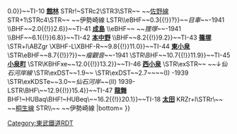 {{Routemap|inline=<includeonly>yes</includeonly>|collapse=yes|title=小泉線|title-bg=#f00|title-color=white|map=
STR~~ ~~[[伊勢崎線]]
STR+l\ABZglr\STR+r
BHF!~HUBaq\BHF!~HUBq\BHF!~HUBeq~~{{BSkm{{!}}0.0{{!}}0.0}}~~TI-10 '''[[館林站|館林]]'''
STRr!~STRc2\STR3\STR~~ ~~[[佐野線]]
STR+1\STRc4\STR~~ ~~伊勢崎線
LSTR\\eBHF~~{{BSkm{{!}}0.3{{!}}?}}~~''目車''~~-1941
\\BHF~~{{BSkm{{!}}2.0{{!}}2.6}}~~TI-41 '''[[成島站 (群馬縣)|成島]]'''
\\eBHF~~ ~~''狸塚''~~-1941
\\BHF~~{{BSkm{{!}}6.1{{!}}6.8}}~~TI-42 '''[[本中野站|本中野]]'''
\\BHF~~{{BSkm{{!}}8.2{{!}}9.2}}~~TI-43 '''[[篠塚站|篠塚]]'''
\STR+l\ABZgr
\XBHF-L\XBHF-R~~{{BSkm{{!}}9.8{{!}}11.0}}~~TI-44 '''[[東小泉站|東小泉]]'''
\STR\eBHF~~{{BSkm{{!}}8.7{{!}}?}}~~''瘤觀音''~~-1941
\STR\BHF~~{{BSkm{{!}}10.7{{!}}11.9}}~~TI-45 '''[[小泉町站|小泉町]]'''
\STR\KBHFxe~~{{BSkm{{!}}12.0{{!}}13.2}}~~TI-46 '''[[西小泉站|西小泉]]'''
\STR\exSTR~~ ~~↓''仙石河岸線''
\STR\exDST~~1.9~~''{{link-ja|新小泉站|新小泉駅|新小泉}}''
\STR\exDST~~2.7~~''{{link-ja|仙石河岸站|仙石河岸駅|仙石河岸}}''~~(I) -1939
\STR\exKDSTe~~3.0~~''仙石河岸''~~(II) 1939-
LSTR\BHF\~~{{BSkm{{!}}12.9{{!}}15.4}}~~TI-47 '''[[龍舞站|龍舞]]'''
BHF!~HUBaq\BHF!~HUBeq\~~{{BSkm{{!}}16.2{{!}}20.1}}~~TI-18 '''[[太田站 (群馬縣)|太田]]'''
KRZr+l\STRr\~~ ~~[[桐生線]]
STR\\~~ ~~伊勢崎線
|bottom={{navbar|東武鐵道RDT/小泉線}}
}}<noinclude>{{rdt intro|[[小泉線|東武鐵道小泉線]]}}

[[Category:東武鐵道RDT]]
[[Category:小泉線| ]]

</noinclude>